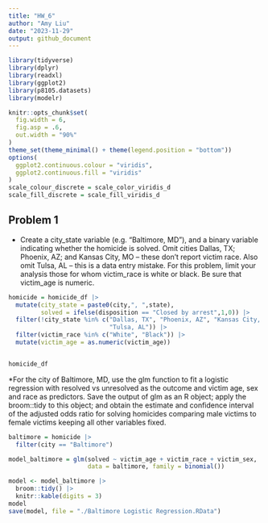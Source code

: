 ```yaml
---
title: "HW_6"
author: "Amy Liu"
date: "2023-11-29"
output: github_document
---
```


```r
library(tidyverse)
library(dplyr)
library(readxl)
library(ggplot2)
library(p8105.datasets)
library(modelr)

knitr::opts_chunk$set(
  fig.width = 6,
  fig.asp = .6,
  out.width = "90%"
)
theme_set(theme_minimal() + theme(legend.position = "bottom"))
options(
  ggplot2.continuous.colour = "viridis",
  ggplot2.continuous.fill = "viridis"
)
scale_colour_discrete = scale_color_viridis_d
scale_fill_discrete = scale_fill_viridis_d
```

## Problem 1
* Create a city_state variable (e.g. “Baltimore, MD”), and a binary variable indicating whether the homicide is solved. Omit cities Dallas, TX; Phoenix, AZ; and Kansas City, MO – these don’t report victim race. Also omit Tulsa, AL – this is a data entry mistake. For this problem, limit your analysis those for whom victim_race is white or black. Be sure that victim_age is numeric.

```r
homicide = homicide_df |>
  mutate(city_state = paste0(city,", ",state),
         solved = ifelse(disposition == "Closed by arrest",1,0)) |>
  filter(!city_state %in% c("Dallas, TX", "Phoenix, AZ", "Kansas City, MO",
                            "Tulsa, AL")) |>
  filter(victim_race %in% c("White", "Black")) |>
  mutate(victim_age = as.numeric(victim_age))


homicide_df 
```

*For the city of Baltimore, MD, use the glm function to fit a logistic regression with resolved vs unresolved as the outcome and victim age, sex and race as predictors. Save the output of glm as an R object; apply the broom::tidy to this object; and obtain the estimate and confidence interval of the adjusted odds ratio for solving homicides comparing male victims to female victims keeping all other variables fixed.

```r
baltimore = homicide |>
  filter(city == "Baltimore")

model_baltimore = glm(solved ~ victim_age + victim_race + victim_sex,
                      data = baltimore, family = binomial())

model <- model_baltimore |>
  broom::tidy() |>
  knitr::kable(digits = 3)
model
save(model, file = "./Baltimore Logistic Regression.RData")


```

